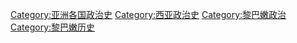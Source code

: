 [[Category:亚洲各国政治史|Category:亚洲各国政治史]]
[[Category:西亚政治史|Category:西亚政治史]]
[[Category:黎巴嫩政治|Category:黎巴嫩政治]]
[[Category:黎巴嫩历史|Category:黎巴嫩历史]]